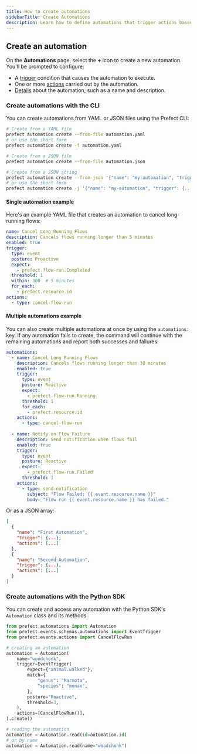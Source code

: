```yaml
---
title: How to create automations
sidebarTitle: Create Automations
description: Learn how to define automations that trigger actions based on events.
---
```


## Create an automation

On the **Automations** page, select the **+** icon to create a new automation. You'll be prompted to configure:

- A [trigger](#triggers) condition that causes the automation to execute.
- One or more [actions](#actions) carried out by the automation.
- [Details](#details) about the automation, such as a name and description.


<COMBINED name="automations" hrefTF={automations.tf} hrefAPI={automations.api} hrefCLI={automations.cli} />


### Create automations with the CLI

You can create automations from YAML or JSON files using the Prefect CLI:

```bash
# Create from a YAML file
prefect automation create --from-file automation.yaml
# or use the short form
prefect automation create -f automation.yaml

# Create from a JSON file  
prefect automation create --from-file automation.json

# Create from a JSON string
prefect automation create --from-json '{"name": "my-automation", "trigger": {...}, "actions": [...]}'
# or use the short form
prefect automation create -j '{"name": "my-automation", "trigger": {...}, "actions": [...]}'
```

#### Single automation example

Here's an example YAML file that creates an automation to cancel long-running flows:

```yaml
name: Cancel Long Running Flows
description: Cancels flows running longer than 5 minutes
enabled: true
trigger:
  type: event
  posture: Proactive
  expect:
    - prefect.flow-run.Completed
  threshold: 1
  within: 300  # 5 minutes
  for_each:
    - prefect.resource.id
actions:
  - type: cancel-flow-run
```

#### Multiple automations example

You can also create multiple automations at once by using the `automations:` key. If any automation fails to create, the command will continue with the remaining automations and report both successes and failures:

```yaml
automations:
  - name: Cancel Long Running Flows
    description: Cancels flows running longer than 30 minutes
    enabled: true
    trigger:
      type: event
      posture: Reactive
      expect:
        - prefect.flow-run.Running
      threshold: 1
      for_each:
        - prefect.resource.id
    actions:
      - type: cancel-flow-run
        
  - name: Notify on Flow Failure
    description: Send notification when flows fail
    enabled: true
    trigger:
      type: event
      posture: Reactive
      expect:
        - prefect.flow-run.Failed
      threshold: 1
    actions:
      - type: send-notification
        subject: "Flow Failed: {{ event.resource.name }}"
        body: "Flow run {{ event.resource.name }} has failed."
```

Or as a JSON array:

```json
[
  {
    "name": "First Automation",
    "trigger": {...},
    "actions": [...]
  },
  {
    "name": "Second Automation", 
    "trigger": {...},
    "actions": [...]
  }
]
```

### Create automations with the Python SDK

You can create and access any automation with the Python SDK's `Automation` class and its methods.
```python
from prefect.automations import Automation
from prefect.events.schemas.automations import EventTrigger
from prefect.events.actions import CancelFlowRun

# creating an automation
automation = Automation(
    name="woodchonk",
    trigger=EventTrigger(
        expect={"animal.walked"},
        match={
            "genus": "Marmota",
            "species": "monax",
        },
        posture="Reactive",
        threshold=3,
    ),
    actions=[CancelFlowRun()],
).create()

# reading the automation
automation = Automation.read(id=automation.id)
# or by name
automation = Automation.read(name="woodchonk")
```